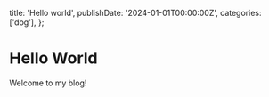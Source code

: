   title: 'Hello world',
  publishDate: '2024-01-01T00:00:00Z',
  categories: ['dog'],
};

# Hello World

Welcome to my blog!
